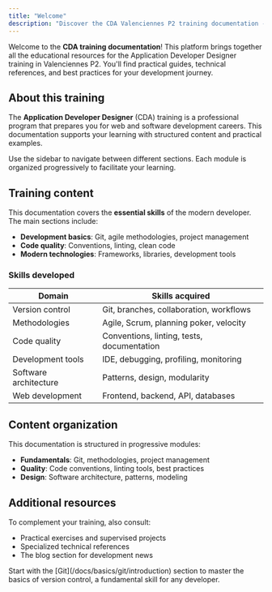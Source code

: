 ```yaml
---
title: "Welcome"
description: "Discover the CDA Valenciennes P2 training documentation - Application Developer Designer."
---
```


Welcome to the **CDA training documentation**! This platform brings together all the educational resources for the Application Developer Designer training in Valenciennes P2. You'll find practical guides, technical references, and best practices for your development journey.

## About this training

The **Application Developer Designer** (CDA) training is a professional program that prepares you for web and software development careers. This documentation supports your learning with structured content and practical examples.

<Note title="Navigation">  
Use the sidebar to navigate between different sections. Each module is organized progressively to facilitate your learning.
</Note>

## Training content

This documentation covers the **essential skills** of the modern developer. The main sections include:

- **Development basics**: Git, agile methodologies, project management
- **Code quality**: Conventions, linting, clean code
- **Modern technologies**: Frameworks, libraries, development tools

### Skills developed

| **Domain**                      | **Skills acquired**                                     |
|----------------------------------|---------------------------------------------------------|
| Version control                 | Git, branches, collaboration, workflows                |
| Methodologies                   | Agile, Scrum, planning poker, velocity                 |
| Code quality                    | Conventions, linting, tests, documentation             |
| Development tools               | IDE, debugging, profiling, monitoring                  |
| Software architecture           | Patterns, design, modularity                           |
| Web development                 | Frontend, backend, API, databases                      |

## Content organization

This documentation is structured in progressive modules:

- **Fundamentals**: Git, methodologies, project management
- **Quality**: Code conventions, linting tools, best practices
- **Design**: Software architecture, patterns, modeling

## Additional resources

To complement your training, also consult:

- Practical exercises and supervised projects
- Specialized technical references
- The blog section for development news

<Note>
Start with the [Git](/docs/basics/git/introduction) section to master the basics of version control, a fundamental skill for any developer.
</Note>
